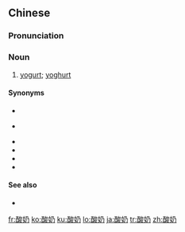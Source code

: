 ==Chinese==
{{zh-forms}}

===Pronunciation===
{{zh-pron
|m=suānnǎi
|c=syun1 naai5
|w=1soe na
|cat=n
}}

===Noun===
{{zh-noun}}

# [[yogurt]]; [[yoghurt]]

====Synonyms====
* {{zh-l|發酵乳|tr=fājiàorǔ, fāxiàorǔ}}
* {{qualifier|Hong Kong|Macau}} {{zh-l|乳酪}}
* {{zh-l|酸凝酪|tr=suānnínglào, suānníngluò}}
* {{zh-l|酸牛奶}}
* {{zh-l|優格}}
* {{zh-l|優酪乳|tr=yōulàorǔ, yōuluòrǔ}}

====See also====
* {{zh-l|酸奶油}}

[[fr:酸奶]]
[[ko:酸奶]]
[[ku:酸奶]]
[[lo:酸奶]]
[[ja:酸奶]]
[[tr:酸奶]]
[[zh:酸奶]]